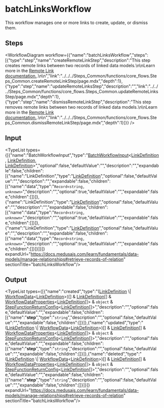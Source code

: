 
# batchLinksWorkflow

This workflow manages one or more links to create, update, or dismiss them.

## Steps

<WorkflowDiagram workflow={{"name":"batchLinksWorkflow","steps":[{"type":"step","name":"createRemoteLinkStep","description":"This step creates remote links between two records of linked data models.\n\nLearn more in the [Remote Link documentation.](https://docs.medusajs.com/learn/fundamentals/module-links/remote-link#create-link).\n\n","link":"../../../Steps_Common/functions/core_flows.Steps_Common.createRemoteLinkStep/page.mdx","depth":1},{"type":"step","name":"updateRemoteLinksStep","description":"","link":"../../../Steps_Common/functions/core_flows.Steps_Common.updateRemoteLinksStep/page.mdx","depth":1},{"type":"step","name":"dismissRemoteLinkStep","description":"This step removes remote links between two records of linked data models.\n\nLearn more in the [Remote Link documentation.](https://docs.medusajs.com/learn/fundamentals/module-links/remote-link#dismiss-link).\n\n","link":"../../../Steps_Common/functions/core_flows.Steps_Common.dismissRemoteLinkStep/page.mdx","depth":1}]}} />

## Input

<TypeList types={[{"name":"BatchWorkflowInput","type":"[BatchWorkflowInput](../../../../types/CommonTypes/types/types.CommonTypes.BatchWorkflowInput/page.mdx)&#60;[LinkDefinition](../../../../types/ModulesSdkTypes/types/types.ModulesSdkTypes.LinkDefinition/page.mdx), [LinkDefinition](../../../../types/ModulesSdkTypes/types/types.ModulesSdkTypes.LinkDefinition/page.mdx), [LinkDefinition](../../../../types/ModulesSdkTypes/types/types.ModulesSdkTypes.LinkDefinition/page.mdx)&#62;","optional":false,"defaultValue":"","description":"","expandable":false,"children":[{"name":"LinkDefinition","type":"[LinkDefinition](../../../../types/ModulesSdkTypes/types/types.ModulesSdkTypes.LinkDefinition/page.mdx)","optional":false,"defaultValue":"","description":"","expandable":false,"children":[{"name":"data","type":"`Record<string, unknown>`","description":"","optional":true,"defaultValue":"","expandable":false,"children":[]}]},{"name":"LinkDefinition","type":"[LinkDefinition](../../../../types/ModulesSdkTypes/types/types.ModulesSdkTypes.LinkDefinition/page.mdx)","optional":false,"defaultValue":"","description":"","expandable":false,"children":[{"name":"data","type":"`Record<string, unknown>`","description":"","optional":true,"defaultValue":"","expandable":false,"children":[]}]},{"name":"LinkDefinition","type":"[LinkDefinition](../../../../types/ModulesSdkTypes/types/types.ModulesSdkTypes.LinkDefinition/page.mdx)","optional":false,"defaultValue":"","description":"","expandable":false,"children":[{"name":"data","type":"`Record<string, unknown>`","description":"","optional":true,"defaultValue":"","expandable":false,"children":[]}]}]}]} expandUrl="https://docs.medusajs.com/learn/fundamentals/data-models/manage-relationships#retrieve-records-of-relation" sectionTitle="batchLinksWorkflow"/>

## Output

<TypeList types={[{"name":"created","type":"([LinkDefinition](../../../../types/ModulesSdkTypes/types/types.ModulesSdkTypes.LinkDefinition/page.mdx) \\| [WorkflowData](../../../../workflows/types/workflows.WorkflowData/page.mdx)&#60;[LinkDefinition](../../../../types/ModulesSdkTypes/types/types.ModulesSdkTypes.LinkDefinition/page.mdx)&#62;)[] & [LinkDefinition](../../../../types/ModulesSdkTypes/types/types.ModulesSdkTypes.LinkDefinition/page.mdx)[] & [WorkflowDataProperties](../../../../workflows/types/workflows.WorkflowDataProperties/page.mdx)&#60;[LinkDefinition](../../../../types/ModulesSdkTypes/types/types.ModulesSdkTypes.LinkDefinition/page.mdx)[]&#62; & `object` & [StepFunctionReturnConfig](../../../../workflows/types/workflows.StepFunctionReturnConfig/page.mdx)&#60;[LinkDefinition](../../../../types/ModulesSdkTypes/types/types.ModulesSdkTypes.LinkDefinition/page.mdx)[]&#62;","description":"","optional":false,"defaultValue":"","expandable":false,"children":[{"name":"__step__","type":"`string`","description":"","optional":false,"defaultValue":"","expandable":false,"children":[]}]},{"name":"updated","type":"([LinkDefinition](../../../../types/ModulesSdkTypes/types/types.ModulesSdkTypes.LinkDefinition/page.mdx) \\| [WorkflowData](../../../../workflows/types/workflows.WorkflowData/page.mdx)&#60;[LinkDefinition](../../../../types/ModulesSdkTypes/types/types.ModulesSdkTypes.LinkDefinition/page.mdx)&#62;)[] & [LinkDefinition](../../../../types/ModulesSdkTypes/types/types.ModulesSdkTypes.LinkDefinition/page.mdx)[] & [WorkflowDataProperties](../../../../workflows/types/workflows.WorkflowDataProperties/page.mdx)&#60;[LinkDefinition](../../../../types/ModulesSdkTypes/types/types.ModulesSdkTypes.LinkDefinition/page.mdx)[]&#62; & `object` & [StepFunctionReturnConfig](../../../../workflows/types/workflows.StepFunctionReturnConfig/page.mdx)&#60;[LinkDefinition](../../../../types/ModulesSdkTypes/types/types.ModulesSdkTypes.LinkDefinition/page.mdx)[]&#62;","description":"","optional":false,"defaultValue":"","expandable":false,"children":[{"name":"__step__","type":"`string`","description":"","optional":false,"defaultValue":"","expandable":false,"children":[]}]},{"name":"deleted","type":"([LinkDefinition](../../../../types/ModulesSdkTypes/types/types.ModulesSdkTypes.LinkDefinition/page.mdx) \\| [WorkflowData](../../../../workflows/types/workflows.WorkflowData/page.mdx)&#60;[LinkDefinition](../../../../types/ModulesSdkTypes/types/types.ModulesSdkTypes.LinkDefinition/page.mdx)&#62;)[] & [LinkDefinition](../../../../types/ModulesSdkTypes/types/types.ModulesSdkTypes.LinkDefinition/page.mdx)[] & [WorkflowDataProperties](../../../../workflows/types/workflows.WorkflowDataProperties/page.mdx)&#60;[LinkDefinition](../../../../types/ModulesSdkTypes/types/types.ModulesSdkTypes.LinkDefinition/page.mdx)[]&#62; & `object` & [StepFunctionReturnConfig](../../../../workflows/types/workflows.StepFunctionReturnConfig/page.mdx)&#60;[LinkDefinition](../../../../types/ModulesSdkTypes/types/types.ModulesSdkTypes.LinkDefinition/page.mdx)[]&#62;","description":"","optional":false,"defaultValue":"","expandable":false,"children":[{"name":"__step__","type":"`string`","description":"","optional":false,"defaultValue":"","expandable":false,"children":[]}]}]} expandUrl="https://docs.medusajs.com/learn/fundamentals/data-models/manage-relationships#retrieve-records-of-relation" sectionTitle="batchLinksWorkflow"/>
